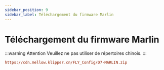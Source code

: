 ```yaml
---
sidebar_position: 9
sidebar_label: Téléchargement du firmware Marlin
---
```


# Téléchargement du firmware Marlin

:::warning Attention
Veuillez ne pas utiliser de répertoires chinois.
:::

```cfg
https://cdn.mellow.klipper.cn/FLY_Config/D7-MARLIN.zip
```
